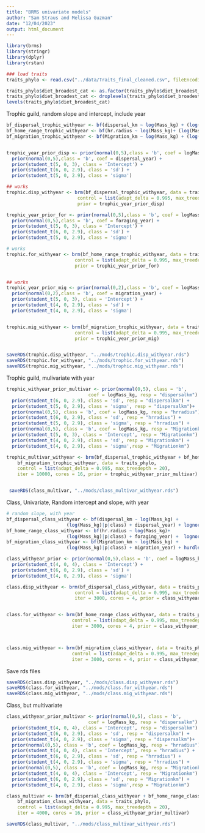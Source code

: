 ```yaml
---
title: "BRMS univariate models"
author: "Sam Straus and Melissa Guzman"
date: "12/04/2023"
output: html_document
---
```


```r
library(brms)
library(stringr)
library(dplyr)
library(rstan)

### load traits
traits_phylo <- read.csv("../data/Traits_final_cleaned.csv", fileEncoding="latin1")

traits_phylo$diet_broadest_cat <- as.factor(traits_phylo$diet_broadest_cat)
traits_phylo$diet_broadest_cat <- droplevels(traits_phylo$diet_broadest_cat)
levels(traits_phylo$diet_broadest_cat)

```

Trophic guild, random slope and intercept, include year

```r
bf_dispersal_trophic_withyear <- bf(dispersal_km ~ log(Mass_kg) + (log(Mass_kg)|diet_broadest_cat) + dispersal_year) + lognormal(link = "identity")
bf_home_range_trophic_withyear <- bf(hr.radius ~ log(Mass_kg)+ (log(Mass_kg)|diet_broadest_cat) + foraging_year) + lognormal(link = "identity")
bf_migration_trophic_withyear <- bf(Migration_km ~ log(Mass_kg) + (log(Mass_kg)|diet_broadest_cat) + migration_year) + hurdle_lognormal(link = 'identity')


trophic_year_prior_disp <- prior(normal(0,5),class = 'b', coef = logMass_kg) +
  prior(normal(0,5),class = 'b', coef = dispersal_year) +
  prior(student_t(5, 0, 3), class = 'Intercept') +
  prior(student_t(6, 0, 2.9), class = 'sd') +
  prior(student_t(5, 0, 2.9), class = 'sigma')

## works
trophic.disp_withyear <- brm(bf_dispersal_trophic_withyear, data = traits_phylo, 
                          control = list(adapt_delta = 0.995, max_treedepth=20), iter = 3000, cores = 16,
                          prior = trophic_year_prior_disp)

trophic_year_prior_for <- prior(normal(0,5),class = 'b', coef = logMass_kg) +
  prior(normal(0,5),class = 'b', coef = foraging_year) +
  prior(student_t(5, 0, 3), class = 'Intercept') +
  prior(student_t(6, 0, 2.9), class = 'sd') +
  prior(student_t(5, 0, 2.9), class = 'sigma')

# works
trophic.for_withyear <- brm(bf_home_range_trophic_withyear, data = traits_phylo, 
                         control = list(adapt_delta = 0.995, max_treedepth=20), iter = 3000, cores = 16,
                         prior = trophic_year_prior_for)


## works
trophic_year_prior_mig <- prior(normal(0,2),class = 'b', coef = logMass_kg) +
  prior(normal(0,2),class = 'b', coef = migration_year) +
  prior(student_t(5, 0, 3), class = 'Intercept') +
  prior(student_t(4, 0, 2.9), class = 'sd') +
  prior(student_t(4, 0, 2.9), class = 'sigma') 


trophic.mig_withyear <- brm(bf_migration_trophic_withyear, data = traits_phylo, 
                         control = list(adapt_delta = 0.995, max_treedepth=20), iter = 5000, cores = 16,
                         prior = trophic_year_prior_mig)



```

```r

saveRDS(trophic.disp_withyear, "../mods/trophic.disp_withyear.rds")
saveRDS(trophic.for_withyear, "../mods/trophic.for_withyear.rds")
saveRDS(trophic.mig_withyear, "../mods/trophic.mig_withyear.rds")

```


Trophic guild, mulivariate with year
```r

trophic_withyear_prior_multivar <- prior(normal(0,5), class = 'b', 
                              coef = logMass_kg, resp = "dispersalkm") +
  prior(student_t(6, 0, 2.9), class = 'sd', resp = "dispersalkm") +
  prior(student_t(5, 0, 2.9), class = 'sigma', resp = "dispersalkm")+
  prior(normal(0,5), class = 'b', coef = logMass_kg, resp = "hrradius") +
  prior(student_t(6, 0, 2.9), class = 'sd', resp = "hrradius") +
  prior(student_t(5, 0, 2.9), class = 'sigma', resp = "hrradius") +
  prior(normal(0,5), class = 'b', coef = logMass_kg, resp = "Migrationkm") +
  prior(student_t(5, 0, 3), class = 'Intercept', resp = "Migrationkm") +
  prior(student_t(4, 0, 2.9), class = 'sd', resp = "Migrationkm") +
  prior(student_t(4, 0, 2.9), class = 'sigma',resp = "Migrationkm")

trophic_multivar_withyear <- brm(bf_dispersal_trophic_withyear + bf_home_range_trophic_withyear +
    bf_migration_trophic_withyear, data = traits_phylo, 
    control = list(adapt_delta = 0.995, max_treedepth = 20), 
    iter = 10000, cores = 16, prior = trophic_withyear_prior_multivar)


 saveRDS(class_multivar, "../mods/class_multivar_withyear.rds")


```


Class, Univariate, Random intercept and slope, with year
```r

# random slope, with year
bf_dispersal_class_withyear <- bf(dispersal_km ~ log(Mass_kg) + 
                      (log(Mass_kg)|p|class) + dispersal_year) + lognormal()
bf_home_range_class_withyear <- bf(hr.radius ~ log(Mass_kg)+ 
                      (log(Mass_kg)|p|class) + foraging_year) +  lognormal()
bf_migration_class_withyear <- bf(Migration_km ~ log(Mass_kg) + 
                      (log(Mass_kg)|p|class) + migration_year) + hurdle_lognormal()

class_withyear_prior <- prior(normal(0,5),class = 'b', coef = logMass_kg) +
  prior(student_t(4, 0, 4), class = 'Intercept') +
  prior(student_t(6, 0, 2.9), class = 'sd') +
  prior(student_t(4, 0, 2.9), class = 'sigma')

class.disp_withyear <- brm(bf_dispersal_class_withyear, data = traits_phylo, 
                         control = list(adapt_delta = 0.995, max_treedepth=20), 
                         iter = 3000, cores = 4, prior = class_withyear_prior)


class.for_withyear <- brm(bf_home_range_class_withyear, data = traits_phylo, 
                        control = list(adapt_delta = 0.995, max_treedepth=20), 
                        iter = 3000, cores = 4, prior = class_withyear_prior)



class.mig_withyear <- brm(bf_migration_class_withyear, data = traits_phylo, 
                        control = list(adapt_delta = 0.995, max_treedepth=20), 
                        iter = 3000, cores = 4, prior = class_withyear_prior)

```
Save rds files
```r
saveRDS(class.disp_withyear, "../mods/class.disp_withyear.rds")
saveRDS(class.for_withyear, "../mods/class.for_withyear.rds")
saveRDS(class.mig_withyear, "../mods/class.mig_withyear.rds")

```


Class, but multivariate
```r

class_withyear_prior_multivar <- prior(normal(0,5), class = 'b', 
                              coef = logMass_kg, resp = "dispersalkm") +
  prior(student_t(4, 0, 4), class = 'Intercept', resp = "dispersalkm") +
  prior(student_t(6, 0, 2.9), class = 'sd', resp = "dispersalkm") +
  prior(student_t(4, 0, 2.9), class = 'sigma', resp = "dispersalkm")+
  prior(normal(0,5), class = 'b', coef = logMass_kg, resp = "hrradius") +
  prior(student_t(4, 0, 4), class = 'Intercept', resp = "hrradius") +
  prior(student_t(6, 0, 2.9), class = 'sd', resp = "hrradius") +
  prior(student_t(4, 0, 2.9), class = 'sigma', resp = "hrradius") +
  prior(normal(0,5), class = 'b', coef = logMass_kg, resp = "Migrationkm") +
  prior(student_t(4, 0, 4), class = 'Intercept', resp = "Migrationkm") +
  prior(student_t(6, 0, 2.9), class = 'sd', resp = "Migrationkm") +
  prior(student_t(4, 0, 2.9), class = 'sigma',resp = "Migrationkm")

class_multivar <- brm(bf_dispersal_class_withyear + bf_home_range_class_withyear +
    bf_migration_class_withyear, data = traits_phylo, 
    control = list(adapt_delta = 0.995, max_treedepth = 20), 
    iter = 4000, cores = 16, prior = class_withyear_prior_multivar)

saveRDS(class_multivar, "../mods/class_multivar_withyear.rds")

````